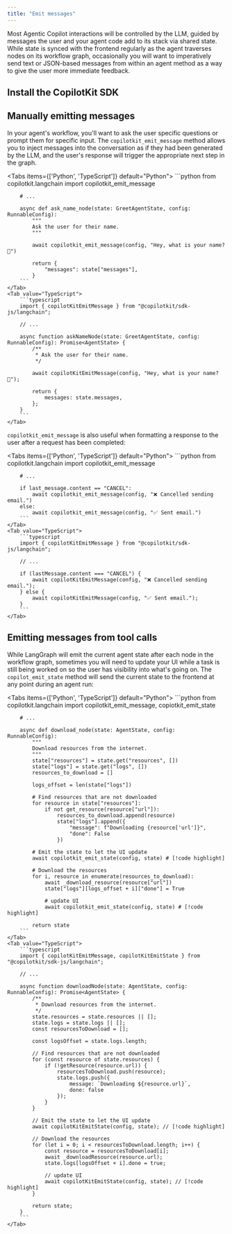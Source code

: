 ```yaml
---
title: "Emit messages"
---
```


Most Agentic Copilot interactions will be controlled by the LLM, guided by messages the user and your agent code add to its stack via shared state. While state is synced with the frontend regularly as the agent traverses nodes on its workflow graph, occasionally you will want to imperatively send text or JSON-based messages from within an agent method as a way to give the user more immediate feedback.

## Install the CopilotKit SDK
<InstallSDKSnippet components={props.components}/>

## Manually emitting messages

In your agent's workflow, you'll want to ask the user specific questions or prompt them for specific input. The `copilotkit_emit_message` method allows you to inject messages into the conversation as if they had been generated by the LLM, and the user's response will trigger the appropriate next step in the graph.

<Tabs items={['Python', 'TypeScript']} default="Python">
    <Tab value="Python">
        ```python
        from copilotkit.langchain import copilotkit_emit_message

        # ...

        async def ask_name_node(state: GreetAgentState, config: RunnableConfig):
            """
            Ask the user for their name.
            """

            await copilotkit_emit_message(config, "Hey, what is your name? 🙂")

            return {
                "messages": state["messages"],
            }
        ```
    </Tab>
    <Tab value="TypeScript">
        ```typescript
        import { copilotKitEmitMessage } from "@copilotkit/sdk-js/langchain";

        // ...

        async function askNameNode(state: GreetAgentState, config: RunnableConfig): Promise<AgentState> {
            /**
             * Ask the user for their name.
             */

            await copilotKitEmitMessage(config, "Hey, what is your name? 🙂");

            return {
                messages: state.messages,
            };
        }
        ```
    </Tab>
</Tabs>

`copilotkit_emit_message` is also useful when formatting a response to the user after a request has been completed:

<Tabs items={['Python', 'TypeScript']} default="Python">
    <Tab value="Python">
        ```python
        from copilotkit.langchain import copilotkit_emit_message

        # ...

        if last_message.content == "CANCEL":
            await copilotkit_emit_message(config, "❌ Cancelled sending email.")
        else:
            await copilotkit_emit_message(config, "✅ Sent email.")
        ```
    </Tab>
    <Tab value="TypeScript">
        ```typescript
        import { copilotKitEmitMessage } from "@copilotkit/sdk-js/langchain";

        // ...

        if (lastMessage.content === "CANCEL") {
            await copilotKitEmitMessage(config, "❌ Cancelled sending email.");
        } else {
            await copilotKitEmitMessage(config, "✅ Sent email.");
        }
        ```
    </Tab>
</Tabs>


## Emitting messages from tool calls

While LangGraph will emit the current agent state after each node in the workflow graph, sometimes you will need to update your UI while a task is still being worked on so the user has visibility into what's going on. The `copilot_emit_state` method will send the current state to the frontend at any point during an agent run:

<Tabs items={['Python', 'TypeScript']} default="Python">
    <Tab value="Python">
        ```python
        from copilotkit.langchain import copilotkit_emit_message, copiotkit_emit_state

        # ...

        async def download_node(state: AgentState, config: RunnableConfig):
            """
            Download resources from the internet.
            """
            state["resources"] = state.get("resources", [])
            state["logs"] = state.get("logs", [])
            resources_to_download = []

            logs_offset = len(state["logs"])

            # Find resources that are not downloaded
            for resource in state["resources"]:
                if not get_resource(resource["url"]):
                    resources_to_download.append(resource)
                    state["logs"].append({
                        "message": f"Downloading {resource['url']}",
                        "done": False
                    })

            # Emit the state to let the UI update
            await copilotkit_emit_state(config, state) # [!code highlight]

            # Download the resources
            for i, resource in enumerate(resources_to_download):
                await _download_resource(resource["url"])
                state["logs"][logs_offset + i]["done"] = True

                # update UI
                await copilotkit_emit_state(config, state) # [!code highlight]

            return state
        ```
    </Tab>
    <Tab value="TypeScript">
        ```typescript
        import { copilotKitEmitMessage, copilotKitEmitState } from "@copilotkit/sdk-js/langchain";

        // ...

        async function downloadNode(state: AgentState, config: RunnableConfig): Promise<AgentState> {
            /**
             * Download resources from the internet.
             */
            state.resources = state.resources || [];
            state.logs = state.logs || [];
            const resourcesToDownload = [];

            const logsOffset = state.logs.length;

            // Find resources that are not downloaded
            for (const resource of state.resources) {
                if (!getResource(resource.url)) {
                    resourcesToDownload.push(resource);
                    state.logs.push({
                        message: `Downloading ${resource.url}`,
                        done: false
                    });
                }
            }

            // Emit the state to let the UI update
            await copilotKitEmitState(config, state); // [!code highlight]

            // Download the resources
            for (let i = 0; i < resourcesToDownload.length; i++) {
                const resource = resourcesToDownload[i];
                await _downloadResource(resource.url);
                state.logs[logsOffset + i].done = true;

                // update UI
                await copilotKitEmitState(config, state); // [!code highlight]
            }

            return state;
        }
        ```
    </Tab>
</Tabs>